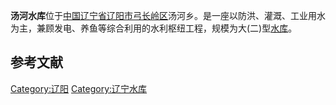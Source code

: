 {{Infobox Reservoir
|name                     = 汤河水库
|nickname                 = 
|image                    = 
|image_caption            = 
|map                      = 
|map_caption              = 
|code                     = BBA27600732
|class                    = 大（二）型[[水库|水库]]
|location_of_reservoir    = [[辽宁省|辽宁省]][[辽阳市|辽阳市]][[弓长岭区|弓长岭区]]汤河乡
|location_of_dam          = 
|inflow                   = 
|outflow                  = [[汤河|汤河]]
|catchment_area           = 
|reservoir_area           = 1128
|mean_depth               = 
|maximum_depth            = 
|flood_level              = 
|normal_water_level       = 
|dead_water_level         = 
|water_quality            = 
|island                   = 
|maximum_storage_capacity =  7.23亿
|normal_storage_capacity  = 5.9亿
|dead_storage_capacity    = 
|elevation_of_dam         = 118.66
|height_of_dam            = 48.66
|length_of_dam            = 455
|width_of_dam             = 6
|installed_capacity       = 
|start                    = 
|complete                 = 
|cost                     = 6873.1万
|emigrate                 = 
|latd              = 
|latm              =
|lats              = 
|latNS             =
|longd             =
|longm             =
|longs             = 
|longEW            =
|website           = 
|footnotes         = 资料主要来源：<ref>[http://www.gcltour.com/qita/tanghe.htm 汤河水库风景区] {{webarchive|url=https://web.archive.org/web/20090708011810/http://www.gcltour.com/qita/tanghe.htm |date=2009-07-08 }}</ref><ref>[http://www.lnfisher.com/html/59/n-4359.html 辽阳－汤河水库] {{webarchive|url=https://web.archive.org/web/20080808111508/http://www.lnfisher.com/html/59/n-4359.html |date=2008-08-08 }}</ref>
}}
'''汤河水库'''位于[[中国|中国]][[辽宁省|辽宁省]][[辽阳市|辽阳市]][[弓长岭区|弓长岭区]]汤河乡。是一座以防洪、灌溉、工业用水为主，兼顾发电、养鱼等综合利用的水利枢纽工程，规模为大(二)型[[水库|水库]]。

==参考文献==
<div class="references-small">
<references />
</div>

{{中国建筑小作品}}

[[Category:辽阳|Category:辽阳]]
[[Category:辽宁水库|Category:辽宁水库]]